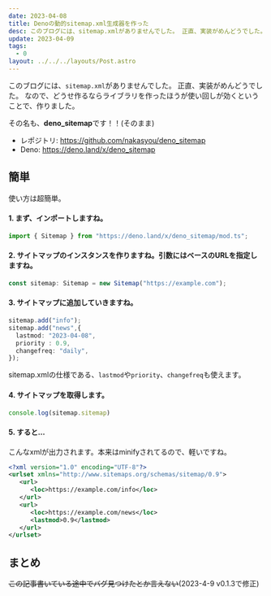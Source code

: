 ```yaml
---
date: 2023-04-08
title: Denoの動的sitemap.xml生成器を作った
desc: このブログには、sitemap.xmlがありませんでした。 正直、実装がめんどうでした。 なので、どうせ作るならライブラリを作ったほうが使い回しが効くということで、作りました。
update: 2023-04-09
tags:
  - 0
layout: ../../../layouts/Post.astro
---
```

このブログには、`sitemap.xml`がありませんでした。
正直、実装がめんどうでした。
なので、どうせ作るならライブラリを作ったほうが使い回しが効くということで、作りました。

その名も、<b>deno_sitemap</b>です！！(そのまま)
- レポジトリ: https://github.com/nakasyou/deno_sitemap 
- Deno: https://deno.land/x/deno_sitemap
## 簡単
使い方は超簡単。
#### 1. まず、インポートしますね。
```ts
import { Sitemap } from "https://deno.land/x/deno_sitemap/mod.ts";
```
#### 2. サイトマップのインスタンスを作りますね。引数にはベースのURLを指定しますね。
```ts
const sitemap: Sitemap = new Sitemap("https://example.com");
```
#### 3. サイトマップに追加していきますね。
```ts
sitemap.add("info");
sitemap.add("news",{
  lastmod: "2023-04-08",
  priority : 0.9,
  changefreq: "daily",
});
```
sitemap.xmlの仕様である、`lastmod`や`priority`、`changefreq`も使えます。
#### 4. サイトマップを取得します。
```ts
console.log(sitemap.sitemap)
```
#### 5. すると...
こんなxmlが出力されます。本来はminifyされてるので、軽いですね。
```xml
<?xml version="1.0" encoding="UTF-8"?>
<urlset xmlns="http://www.sitemaps.org/schemas/sitemap/0.9">
   <url>
      <loc>https://example.com/info</loc>
   </url>
   <url>
      <loc>https://example.com/news</loc>
      <lastmod>0.9</lastmod>
   </url>
</urlset>
```
## まとめ
~~この記事書いている途中でバグ見つけたとか言えない~~(2023-4-9 v0.1.3で修正)

